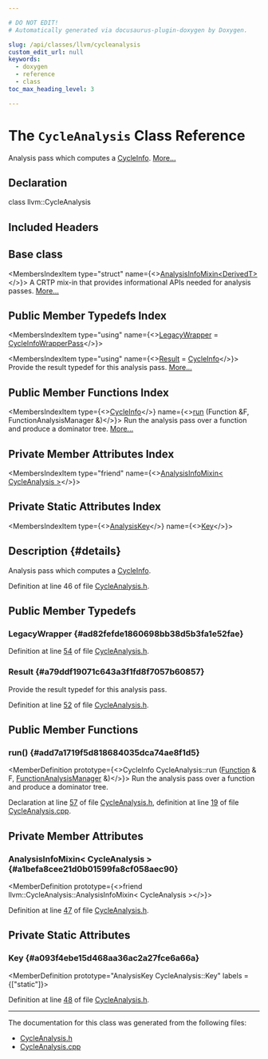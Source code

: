 ```yaml
---

# DO NOT EDIT!
# Automatically generated via docusaurus-plugin-doxygen by Doxygen.

slug: /api/classes/llvm/cycleanalysis
custom_edit_url: null
keywords:
  - doxygen
  - reference
  - class
toc_max_heading_level: 3

---
```





# The `CycleAnalysis` Class Reference

<DoxygenPage pluginConfig={pluginConfig}>

Analysis pass which computes a <a href="/docs/api/namespaces/llvm/#afdb65a469d6a946a06be1765b1d8b5b4">CycleInfo</a>. <a href="#details">More...</a>

## Declaration

<CodeBlock>class llvm::CycleAnalysis</CodeBlock>

## Included Headers

<IncludesList>
<IncludesListItem
  filePath="llvm/Analysis/CycleAnalysis.h"
  permalink="/docs/api/files/include/include/llvm/include/llvm/analysis/cycleanalysis-h"
  isLocal="true" />
</IncludesList>

## Base class

<MembersIndex>

<MembersIndexItem
  type="struct"
  name={<><a href="/docs/api/structs/llvm/analysisinfomixin">AnalysisInfoMixin&lt;DerivedT&gt;</a></>}>
A CRTP mix-in that provides informational APIs needed for analysis passes. <a href="/docs/api/structs/llvm/analysisinfomixin/#details">More...</a>
</MembersIndexItem>

</MembersIndex>

## Public Member Typedefs Index

<MembersIndex>

<MembersIndexItem
  type="using"
  name={<><a href="#ad82fefde1860698bb38d5b3fa1e52fae">LegacyWrapper</a> = <a href="/docs/api/classes/llvm/cycleinfowrapperpass">CycleInfoWrapperPass</a></>}>
</MembersIndexItem>

<MembersIndexItem
  type="using"
  name={<><a href="#a79ddf19071c643a3f1fd8f7057b60857">Result</a> = <a href="/docs/api/namespaces/llvm/#afdb65a469d6a946a06be1765b1d8b5b4">CycleInfo</a></>}>
Provide the result typedef for this analysis pass. <a href="#a79ddf19071c643a3f1fd8f7057b60857">More...</a>
</MembersIndexItem>

</MembersIndex>

## Public Member Functions Index

<MembersIndex>

<MembersIndexItem
  type={<><a href="/docs/api/namespaces/llvm/#afdb65a469d6a946a06be1765b1d8b5b4">CycleInfo</a></>}
  name={<><a href="#add7a1719f5d818684035dca74ae8f1d5">run</a> (Function &amp;F, FunctionAnalysisManager &amp;)</>}>
Run the analysis pass over a function and produce a dominator tree. <a href="#add7a1719f5d818684035dca74ae8f1d5">More...</a>
</MembersIndexItem>

</MembersIndex>

## Private Member Attributes Index

<MembersIndex>

<MembersIndexItem
  type="friend"
  name={<><a href="#a1befa8cee21d0b01599fa8cf058aec90">AnalysisInfoMixin&lt; CycleAnalysis &gt;</a></>}>
</MembersIndexItem>

</MembersIndex>

## Private Static Attributes Index

<MembersIndex>

<MembersIndexItem
  type={<><a href="/docs/api/structs/llvm/analysiskey">AnalysisKey</a></>}
  name={<><a href="#a093f4ebe15d468aa36ac2a27fce6a66a">Key</a></>}>
</MembersIndexItem>

</MembersIndex>

## Description {#details}

Analysis pass which computes a <a href="/docs/api/namespaces/llvm/#afdb65a469d6a946a06be1765b1d8b5b4">CycleInfo</a>.

Definition at line 46 of file <a href="/docs/api/files/include/include/llvm/include/llvm/analysis/cycleanalysis-h">CycleAnalysis.h</a>.

<SectionDefinition>

## Public Member Typedefs

### LegacyWrapper {#ad82fefde1860698bb38d5b3fa1e52fae}

<MemberDefinition
  prototype="using llvm::CycleAnalysis::LegacyWrapper =  CycleInfoWrapperPass">

Definition at line <a href="/docs/api/files/include/include/llvm/include/llvm/analysis/cycleanalysis-h/#l00054">54</a> of file <a href="/docs/api/files/include/include/llvm/include/llvm/analysis/cycleanalysis-h">CycleAnalysis.h</a>.
</MemberDefinition>

### Result {#a79ddf19071c643a3f1fd8f7057b60857}

<MemberDefinition
  prototype="using llvm::CycleAnalysis::Result =  CycleInfo">
Provide the result typedef for this analysis pass.

Definition at line <a href="/docs/api/files/include/include/llvm/include/llvm/analysis/cycleanalysis-h/#l00052">52</a> of file <a href="/docs/api/files/include/include/llvm/include/llvm/analysis/cycleanalysis-h">CycleAnalysis.h</a>.
</MemberDefinition>

</SectionDefinition>

<SectionDefinition>

## Public Member Functions

### run() {#add7a1719f5d818684035dca74ae8f1d5}

<MemberDefinition
  prototype={<>CycleInfo CycleAnalysis::run (<a href="/docs/api/classes/llvm/function">Function</a> &amp; F, <a href="/docs/api/namespaces/llvm/#adce09a5a0de0e3177eb00e932734af2f">FunctionAnalysisManager</a> &amp;)</>}>
Run the analysis pass over a function and produce a dominator tree.

Declaration at line <a href="/docs/api/files/include/include/llvm/include/llvm/analysis/cycleanalysis-h/#l00057">57</a> of file <a href="/docs/api/files/include/include/llvm/include/llvm/analysis/cycleanalysis-h">CycleAnalysis.h</a>, definition at line <a href="/docs/api/files/lib/lib/analysis/cycleanalysis-cpp/#l00019">19</a> of file <a href="/docs/api/files/lib/lib/analysis/cycleanalysis-cpp">CycleAnalysis.cpp</a>.
</MemberDefinition>

</SectionDefinition>

<SectionDefinition>

## Private Member Attributes

### AnalysisInfoMixin&lt; CycleAnalysis &gt; {#a1befa8cee21d0b01599fa8cf058aec90}

<MemberDefinition
  prototype={<>friend llvm::CycleAnalysis::AnalysisInfoMixin&lt; CycleAnalysis &gt;</>}>

Definition at line <a href="/docs/api/files/include/include/llvm/include/llvm/analysis/cycleanalysis-h/#l00047">47</a> of file <a href="/docs/api/files/include/include/llvm/include/llvm/analysis/cycleanalysis-h">CycleAnalysis.h</a>.
</MemberDefinition>

</SectionDefinition>

<SectionDefinition>

## Private Static Attributes

### Key {#a093f4ebe15d468aa36ac2a27fce6a66a}

<MemberDefinition
  prototype="AnalysisKey CycleAnalysis::Key"
  labels = {["static"]}>

Definition at line <a href="/docs/api/files/include/include/llvm/include/llvm/analysis/cycleanalysis-h/#l00048">48</a> of file <a href="/docs/api/files/include/include/llvm/include/llvm/analysis/cycleanalysis-h">CycleAnalysis.h</a>.
</MemberDefinition>

</SectionDefinition>

<hr/>

The documentation for this class was generated from the following files:

<ul>
<li><a href="/docs/api/files/include/include/llvm/include/llvm/analysis/cycleanalysis-h">CycleAnalysis.h</a></li>
<li><a href="/docs/api/files/lib/lib/analysis/cycleanalysis-cpp">CycleAnalysis.cpp</a></li>
</ul>

</DoxygenPage>
